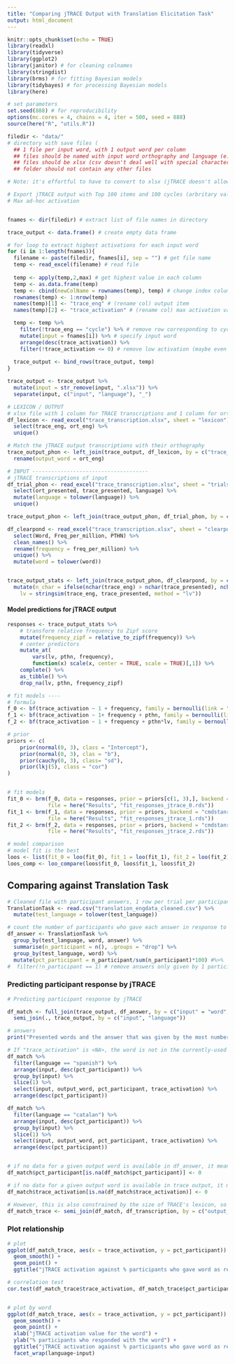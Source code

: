 ```yaml
---
title: "Comparing jTRACE Output with Translation Elicitation Task"
output: html_document
---
```


```r
knitr::opts_chunk$set(echo = TRUE)
library(readxl)
library(tidyverse)
library(ggplot2)
library(janitor) # for cleaning colnames
library(stringdist)
library(brms) # for fitting Bayesian models
library(tidybayes) # for processing Bayesian models
library(here)

# set parameters
set.seed(888) # for reproducibility
options(mc.cores = 4, chains = 4, iter = 500, seed = 888)
source(here("R", "utils.R"))
```


```r
filedir <- "data/" 
# directory with save files (
  ## 1 file per input word, with 1 output word per column
  ## files should be named with input word orthography and language (e.g. "gato_spanish.xlsx")
  ## files should be xlsx (csv doesn't deal well with special characters like ^ and @)
  ## folder should not contain any other files

# Note: it's effortful to have to convert to xlsx (jTRACE doesn't allow direct xlsx export), but it's the most reliable method to preserve special characters I've found so far. Would welcome ideas

# Export jTRACE output with Top 100 items and 100 cycles (arbritary value)
# Max ad-hoc activation


fnames <- dir(filedir) # extract list of file names in directory

trace_output <- data.frame() # create empty data frame

# for loop to extract highest activations for each input word
for (i in 1:length(fnames)){
  filename <- paste(filedir, fnames[i], sep = "") # get file name
  temp <- read_excel(filename) # read file
  
  temp <- apply(temp,2,max) # get highest value in each column
  temp <- as.data.frame(temp)
  temp <- cbind(newColName = rownames(temp), temp) # change index column (which has output items) into column 1 for easier organisation
  rownames(temp) <- 1:nrow(temp)
  names(temp)[1] <- "trace_eng" # (rename col) output item
  names(temp)[2] <- "trace_activation" # (rename col) max activation value

  temp <- temp %>%
    filter(!trace_eng == "cycle") %>% # remove row corresponding to cycle number
    mutate(input = fnames[i]) %>% # specify input word
    arrange(desc(trace_activation)) %>%
    filter(!trace_activation <= 0) # remove low activation (maybe even apply a higher threshold? TBD)
  
  trace_output <- bind_rows(trace_output, temp)
}

trace_output <- trace_output %>%
  mutate(input = str_remove(input, ".xlsx")) %>%
  separate(input, c("input", "language"), "_")


```


```r

# LEXICON / OUTPUT
# xlsx file with 1 column for TRACE transcriptions and 1 column for orthography (English words) 
df_lexicon <- read_excel("trace_transcription.xlsx", sheet = "lexicon") %>%
  select(trace_eng, ort_eng) %>%
  unique()

# Match the jTRACE output transcriptions with their orthography
trace_output_phon <- left_join(trace_output, df_lexicon, by = c("trace_eng")) %>%
  rename(output_word = ort_eng)

# INPUT -------------------------------------
# jTRACE transcriptions of input
df_trial_phon <- read_excel("trace_transcription.xlsx", sheet = "trials") %>%
  select(ort_presented, trace_presented, language) %>%
  mutate(language = tolower(language)) %>%
  unique()

trace_output_phon <- left_join(trace_output_phon, df_trial_phon, by = c("input" = "ort_presented", "language"))


```


```r

df_clearpond <- read_excel("trace_transcription.xlsx", sheet = "clearpond") %>%
  select(Word, Freq_per_million, PTHN) %>%
  clean_names() %>%
  rename(frequency = freq_per_million) %>%
  unique() %>%
  mutate(word = tolower(word))


trace_output_stats <- left_join(trace_output_phon, df_clearpond, by = c("output_word" = "word")) %>%
  mutate(n_char = ifelse(nchar(trace_eng) > nchar(trace_presented), nchar(trace_eng), nchar(trace_presented)),
    lv = stringsim(trace_eng, trace_presented, method = "lv"))

```

#### Model predictions for jTRACE output

```r

responses <- trace_output_stats %>% 
    # transform relative frequency to Zipf score
    mutate(frequency_zipf = relative_to_zipf(frequency)) %>% 
    # center predictors
    mutate_at(
        vars(lv, pthn, frequency),
        function(x) scale(x, center = TRUE, scale = TRUE)[,1]) %>% 
    complete() %>% 
    as_tibble() %>% 
    drop_na(lv, pthn, frequency_zipf)

# fit models ----
# formula
f_0 <- bf(trace_activation ~ 1 + frequency, family = bernoulli(link = "logit"))
f_1 <- bf(trace_activation ~ 1+ frequency + pthn, family = bernoulli(link = "logit"))
f_2 <- bf(trace_activation ~ 1 + frequency + pthn*lv, family = bernoulli(link = "logit"))

# prior
priors <- c(
    prior(normal(0, 3), class = "Intercept"),
    prior(normal(0, 3), clas = "b"),
    prior(cauchy(0, 3), class= "sd"),
    prior(lkj(5), class = "cor")
)


# fit models
fit_0 <- brm(f_0, data = responses, prior = priors[c(1, 3),], backend = "cmdstanr",
             file = here("Results", "fit_responses_jtrace_0.rds"))
fit_1 <- brm(f_1, data = responses, prior = priors, backend = "cmdstanr",
             file = here("Results", "fit_responses_jtrace_1.rds"))
fit_2 <- brm(f_2, data = responses, prior = priors, backend = "cmdstanr",
             file = here("Results", "fit_responses_jtrace_2.rds"))

# model comparison
# model fit is the best
loos <- list(fit_0 = loo(fit_0), fit_1 = loo(fit_1), fit_2 = loo(fit_2))
loos_comp <- loo_compare(loos$fit_0, loos$fit_1, loos$fit_2)


```


## Comparing against Translation Task


```r

# Cleaned file with participant answers, 1 row per trial per participant
TranslationTask <- read.csv("translation_engdata_cleaned.csv") %>%
  mutate(test_language = tolower(test_language))

# count the number of participants who gave each answer in response to a given trial
df_answer <- TranslationTask %>%
  group_by(test_language, word, answer) %>%
  summarise(n_participant = n(), .groups = "drop") %>%
  group_by(test_language, word) %>%
  mutate(pct_participant = n_participant/sum(n_participant)*100) #%>%
#  filter(!n_participant == 1) # remove answers only given by 1 participant as idiosyncratic answers?

```



### Predicting participant response by jTRACE

```r

# Predicting participant response by jTRACE

df_match <- full_join(trace_output, df_answer, by = c("input" = "word", "output_word" = "answer", "language" = "test_language")) %>%
  semi_join(., trace_output, by = c("input", "language"))

# answers
print("Presented words and the answer that was given by the most number of participants for that trial")

# If "trace_activation" is <NA>, the word is not in the currently-used jTRACE lexicon
df_match %>%
  filter(language == "spanish") %>% 
  arrange(input, desc(pct_participant)) %>%
  group_by(input) %>%
  slice(1) %>%
  select(input, output_word, pct_participant, trace_activation) %>%
  arrange(desc(pct_participant))

df_match %>%
  filter(language == "catalan") %>% 
  arrange(input, desc(pct_participant)) %>%
  group_by(input) %>%
  slice(1) %>%
  select(input, output_word, pct_participant, trace_activation) %>%
  arrange(desc(pct_participant))


# if no data for a given output word is available in df_answer, it means no participants gave that word as a response - recode as 0
df_match$pct_participant[is.na(df_match$pct_participant)] <- 0

# if no data for a given output word is available in trace output, it means that activation is outside of Top 100 words and/or below 0
df_match$trace_activation[is.na(df_match$trace_activation)] <- 0

# However, this is also constrained by the size of TRACE's lexicon, so subset only the words that do appear in the lexicon
df_match_trace <- semi_join(df_match, df_transcription, by = c("output_word" = "ort_eng"))

```

### Plot relationship

```r

# plot
ggplot(df_match_trace, aes(x = trace_activation, y = pct_participant)) +
  geom_smooth() +
  geom_point() +
  ggtitle("jTRACE activation against % participants who gave word as response")

# correlation test
cor.test(df_match_trace$trace_activation, df_match_trace$pct_participant)


# plot by word
ggplot(df_match_trace, aes(x = trace_activation, y = pct_participant)) +
  geom_smooth() +
  geom_point() +
  xlab("jTRACE activation value for the word") +
  ylab("% participants who responded with the word") +
  ggtitle("jTRACE activation against % participants who gave word as response") +
  facet_wrap(language~input)


```
